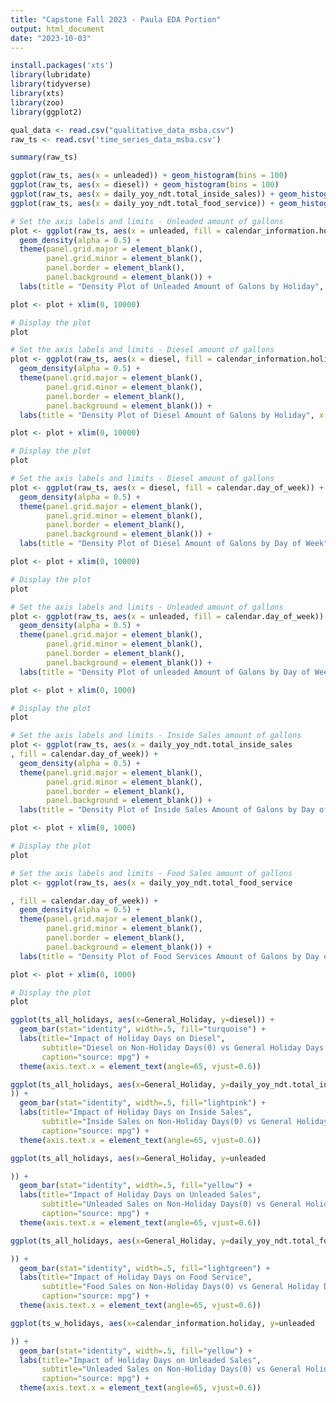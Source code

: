---
title: "Capstone Fall 2023 - Paula EDA Portion"
output: html_document
date: "2023-10-03"
---


```{r}

install.packages('xts')
library(lubridate)
library(tidyverse)
library(xts)
library(zoo)
library(ggplot2)

```
```{r}
qual_data <- read.csv("qualitative_data_msba.csv")
raw_ts <- read.csv('time_series_data_msba.csv')
```

```{r}
summary(raw_ts)
```

```{r}
ggplot(raw_ts, aes(x = unleaded)) + geom_histogram(bins = 100)
ggplot(raw_ts, aes(x = diesel)) + geom_histogram(bins = 100)
ggplot(raw_ts, aes(x = daily_yoy_ndt.total_inside_sales)) + geom_histogram(bins = 100)
ggplot(raw_ts, aes(x = daily_yoy_ndt.total_food_service)) + geom_histogram(bins = 100)
```

```{r}
# Set the axis labels and limits - Unleaded amount of gallons
plot <- ggplot(raw_ts, aes(x = unleaded, fill = calendar_information.holiday)) +
  geom_density(alpha = 0.5) +
  theme(panel.grid.major = element_blank(),
        panel.grid.minor = element_blank(),
        panel.border = element_blank(),
        panel.background = element_blank()) +
  labs(title = "Density Plot of Unleaded Amount of Galons by Holiday", x = "Gallons Amount", fill = "Holiday")

plot <- plot + xlim(0, 10000)

# Display the plot
plot
```

```{r}
# Set the axis labels and limits - Diesel amount of gallons
plot <- ggplot(raw_ts, aes(x = diesel, fill = calendar_information.holiday)) +
  geom_density(alpha = 0.5) +
  theme(panel.grid.major = element_blank(),
        panel.grid.minor = element_blank(),
        panel.border = element_blank(),
        panel.background = element_blank()) +
  labs(title = "Density Plot of Diesel Amount of Galons by Holiday", x = "Gallons Amount", fill = "Holiday")

plot <- plot + xlim(0, 10000)

# Display the plot
plot
```


```{r}
# Set the axis labels and limits - Diesel amount of gallons
plot <- ggplot(raw_ts, aes(x = diesel, fill = calendar.day_of_week)) +
  geom_density(alpha = 0.5) +
  theme(panel.grid.major = element_blank(),
        panel.grid.minor = element_blank(),
        panel.border = element_blank(),
        panel.background = element_blank()) +
  labs(title = "Density Plot of Diesel Amount of Galons by Day of Week", x = "Gallons Amount", fill = "Day of the Week")

plot <- plot + xlim(0, 10000)

# Display the plot
plot
```

```{r}
# Set the axis labels and limits - Unleaded amount of gallons
plot <- ggplot(raw_ts, aes(x = unleaded, fill = calendar.day_of_week)) +
  geom_density(alpha = 0.5) +
  theme(panel.grid.major = element_blank(),
        panel.grid.minor = element_blank(),
        panel.border = element_blank(),
        panel.background = element_blank()) +
  labs(title = "Density Plot of unleaded Amount of Galons by Day of Week", x = "Gallons Amount", fill = "Day of the Week")

plot <- plot + xlim(0, 1000)

# Display the plot
plot
```



```{r}
# Set the axis labels and limits - Inside Sales amount of gallons
plot <- ggplot(raw_ts, aes(x = daily_yoy_ndt.total_inside_sales
, fill = calendar.day_of_week)) +
  geom_density(alpha = 0.5) +
  theme(panel.grid.major = element_blank(),
        panel.grid.minor = element_blank(),
        panel.border = element_blank(),
        panel.background = element_blank()) +
  labs(title = "Density Plot of Inside Sales Amount of Galons by Day of Week", x = "Inside Sales", fill = "Day of the Week")

plot <- plot + xlim(0, 1000)

# Display the plot
plot
```

```{r}
# Set the axis labels and limits - Food Sales amount of gallons
plot <- ggplot(raw_ts, aes(x = daily_yoy_ndt.total_food_service

, fill = calendar.day_of_week)) +
  geom_density(alpha = 0.5) +
  theme(panel.grid.major = element_blank(),
        panel.grid.minor = element_blank(),
        panel.border = element_blank(),
        panel.background = element_blank()) +
  labs(title = "Density Plot of Food Services Amount of Galons by Day of Week", x = "Food Service", fill = "Day of the Week")

plot <- plot + xlim(0, 1000)

# Display the plot
plot
```


```{r}
ggplot(ts_all_holidays, aes(x=General_Holiday, y=diesel)) + 
  geom_bar(stat="identity", width=.5, fill="turquoise") + 
  labs(title="Impact of Holiday Days on Diesel", 
       subtitle="Diesel on Non-Holiday Days(0) vs General Holiday Days (1)", 
       caption="source: mpg") + 
  theme(axis.text.x = element_text(angle=65, vjust=0.6))
```
```{r}
ggplot(ts_all_holidays, aes(x=General_Holiday, y=daily_yoy_ndt.total_inside_sales
)) + 
  geom_bar(stat="identity", width=.5, fill="lightpink") + 
  labs(title="Impact of Holiday Days on Inside Sales", 
       subtitle="Inside Sales on Non-Holiday Days(0) vs General Holiday Days (1)", 
       caption="source: mpg") + 
  theme(axis.text.x = element_text(angle=65, vjust=0.6))
```
```{r}
ggplot(ts_all_holidays, aes(x=General_Holiday, y=unleaded

)) + 
  geom_bar(stat="identity", width=.5, fill="yellow") + 
  labs(title="Impact of Holiday Days on Unleaded Sales", 
       subtitle="Unleaded Sales on Non-Holiday Days(0) vs General Holiday Days (1)", 
       caption="source: mpg") + 
  theme(axis.text.x = element_text(angle=65, vjust=0.6))
```


```{r}

ggplot(ts_all_holidays, aes(x=General_Holiday, y=daily_yoy_ndt.total_food_service

)) + 
  geom_bar(stat="identity", width=.5, fill="lightgreen") + 
  labs(title="Impact of Holiday Days on Food Service", 
       subtitle="Food Sales on Non-Holiday Days(0) vs General Holiday Days (1)", 
       caption="source: mpg") + 
  theme(axis.text.x = element_text(angle=65, vjust=0.6))
```


```{r}
ggplot(ts_w_holidays, aes(x=calendar_information.holiday, y=unleaded

)) + 
  geom_bar(stat="identity", width=.5, fill="yellow") + 
  labs(title="Impact of Holiday Days on Unleaded Sales", 
       subtitle="Unleaded Sales on Non-Holiday Days(0) vs General Holiday Days (1)", 
       caption="source: mpg") + 
  theme(axis.text.x = element_text(angle=65, vjust=0.6))
```


